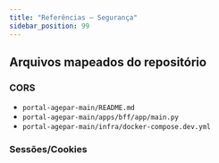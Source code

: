 ```yaml
---
title: "Referências — Segurança"
sidebar_position: 99
---
```


## Arquivos mapeados do repositório

### CORS
- `portal-agepar-main/README.md`
- `portal-agepar-main/apps/bff/app/main.py`
- `portal-agepar-main/infra/docker-compose.dev.yml`

### Sessões/Cookies
